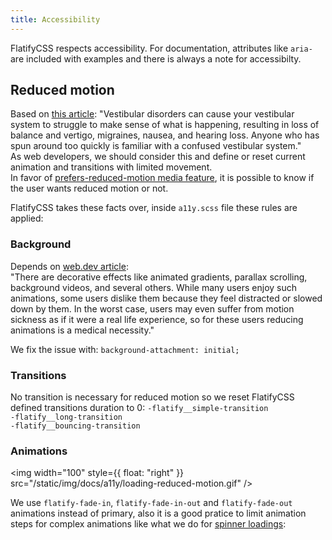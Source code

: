 ```yaml
---
title: Accessibility
---
```


FlatifyCSS respects accessibility. For documentation, attributes like `aria-` are included with examples and there is always a note for accessibilty.

## Reduced motion

Based on [this article](https://css-tricks.com/introduction-reduced-motion-media-query/): "Vestibular disorders can cause your vestibular system to struggle to make sense of what is happening, resulting in loss of balance and vertigo, migraines, nausea, and hearing loss. Anyone who has spun around too quickly is familiar with a confused vestibular system."  
As web developers, we should consider this and define or reset current animation and transitions with limited movement.  
In favor of [prefers-reduced-motion media feature](https://developer.mozilla.org/en-US/docs/Web/CSS/@media/prefers-reduced-motion), it is possible to know if the user wants reduced motion or not.

FlatifyCSS takes these facts over, inside `a11y.scss` file these rules are applied:

### Background

Depends on [web.dev article](https://web.dev/prefers-reduced-motion/):  
"There are decorative effects like animated gradients, parallax scrolling, background videos, and several others. While many users enjoy such animations, some users dislike them because they feel distracted or slowed down by them. In the worst case, users may even suffer from motion sickness as if it were a real life experience, so for these users reducing animations is a medical necessity."

We fix the issue with: `background-attachment: initial;`

### Transitions

No transition is necessary for reduced motion so we reset FlatifyCSS defined transitions duration to 0:
`-flatify__simple-transition`  
`-flatify__long-transition`  
`-flatify__bouncing-transition`

### Animations

<img width="100" style={{ float: "right" }} src="/static/img/docs/a11y/loading-reduced-motion.gif" />

We use `flatify-fade-in`, `flatify-fade-in-out` and `flatify-fade-out` animations instead of primary, also it is a good pratice to limit animation steps for complex animations like what we do for [spinner loadings](/docs/components/loading):
